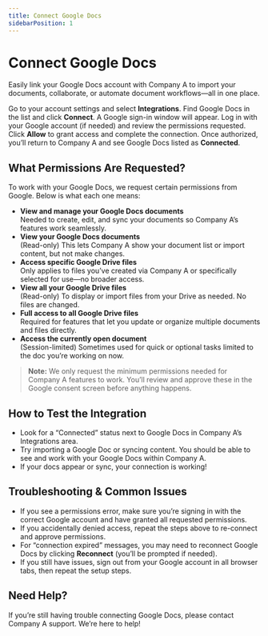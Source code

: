 ```yaml
---
title: Connect Google Docs
sidebarPosition: 1
---
```


# Connect Google Docs

Easily link your Google Docs account with Company A to import your documents, collaborate, or automate document workflows—all in one place.

<Steps>
<Step title="Open your Company A Integrations Settings">
Go to your account settings and select <strong>Integrations</strong>. Find Google Docs in the list and click <strong>Connect</strong>.
</Step>
<Step title="Authorize Access to Google Docs">
A Google sign-in window will appear. Log in with your Google account (if needed) and review the permissions requested. Click <strong>Allow</strong> to grant access and complete the connection.
</Step>
<Step title="Finish Setup">
Once authorized, you’ll return to Company A and see Google Docs listed as <strong>Connected</strong>.
</Step>
</Steps>

## What Permissions Are Requested?

To work with your Google Docs, we request certain permissions from Google. Below is what each one means:

- **View and manage your Google Docs documents**  
  Needed to create, edit, and sync your documents so Company A’s features work seamlessly.
- **View your Google Docs documents**  
  (Read-only) This lets Company A show your document list or import content, but not make changes.
- **Access specific Google Drive files**  
  Only applies to files you’ve created via Company A or specifically selected for use—no broader access.
- **View all your Google Drive files**  
  (Read-only) To display or import files from your Drive as needed. No files are changed.
- **Full access to all Google Drive files**  
  Required for features that let you update or organize multiple documents and files directly.
- **Access the currently open document**  
  (Session-limited) Sometimes used for quick or optional tasks limited to the doc you’re working on now.

> **Note:** We only request the minimum permissions needed for Company A features to work. You’ll review and approve these in the Google consent screen before anything happens.

## How to Test the Integration

- Look for a “Connected” status next to Google Docs in Company A’s Integrations area.
- Try importing a Google Doc or syncing content. You should be able to see and work with your Google Docs within Company A.
- If your docs appear or sync, your connection is working!

## Troubleshooting & Common Issues

- <Callout type="warning">If you see a permissions error, make sure you’re signing in with the correct Google account and have granted all requested permissions.</Callout>
- If you accidentally denied access, repeat the steps above to re-connect and approve permissions.
- For “connection expired” messages, you may need to reconnect Google Docs by clicking <strong>Reconnect</strong> (you’ll be prompted if needed).
- If you still have issues, sign out from your Google account in all browser tabs, then repeat the setup steps.

## Need Help?
If you’re still having trouble connecting Google Docs, please contact Company A support. We’re here to help!